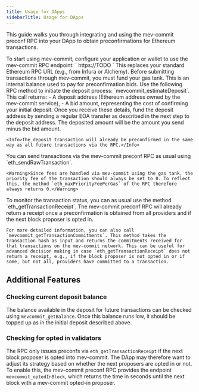 ```yaml
---
title: Usage for DApps
sidebarTitle: Usage for DApps
---
```


This guide walks you through integrating and using the mev-commit preconf RPC into your DApp to obtain preconfirmations for Ethereum transactions.

<Steps>
  <Step title="Point your application to the mev-commit RPC">
    To start using mev-commit, configure your application or wallet to use the mev-commit RPC endpoint:
    `
      https://TODO
    `
    This replaces your standard Ethereum RPC URL (e.g., from Infura or Alchemy).
  </Step>
  <Step title="Deposit funds in the gas tank">
    Before submitting transactions through mev-commit, you must fund your gas tank. This is an internal balance used to pay for preconfirmation bids. Use the following RPC method to initiate the deposit process: `mevcommit_estimateDeposit`. This call returns:
    - A deposit address (Ethereum address owned by the mev-commit service),
    - A bid amount, representing the cost of confirming your initial deposit.
    Once you receive these details, fund the deposit address by sending a regular EOA transfer as described in the next step to the deposit address. The deposited amount will be the amount you send minus the bid amount.
    
    <Info>The deposit transaction will already be preconfirmed in the same way as all future transactions via the RPC.</Info>
  </Step>
  <Step title="Submit transactions">
    You can send transactions via the mev-commit preconf RPC as usual using `eth_sendRawTransaction`.
    
    <Warning>Since fees are handled via mev-commit using the gas tank, the priority fee of the transaction should always be set to 0. To reflect this, the method `eth_maxPriorityFeePerGas` of the RPC therefore always returns 0.</Warning>
  </Step>
  <Step title="Monitor preconf status">
    To monitor the transaction status, you can as usual use the method `eth_getTransactionReceipt`. The mev-commit preconf RPC will already return a receipt once a preconfirmation is obtained from all providers and if the next block proposer is opted in.

    For more detailed information, you can also call `mevcommit_getTransactionCommitments`. This method takes the transaction hash as input and returns the commitments received for that transactions on the mev-commit network. This can be useful for advanced decision making in case `eth_getTransactionReceipt` does not return a receipt, e.g., if the block proposer is not opted in or if some, but not all, providers have committed to a transaction.
  </Step>
</Steps>

## Additional Features
### Checking current deposit balance
The balance available in the deposit for future transactions can be checked using `mevcommit_getBalance`. Once this balance runs low, it should be topped up as in the initial deposit described above.

### Checking for opted in validators
The RPC only issues preconfs via `eth_getTransactionReceipt` if the next block proposer is opted into mev-commit. The DApp may therefore want to adjust its strategy based on whether the next proposers are opted in or not. To enable this, the mev-commit preconf RPC provides the endpoint `mevcommit_optedInBlock`, which returns the time in seconds until the next block with a mev-commit opted-in proposer.
